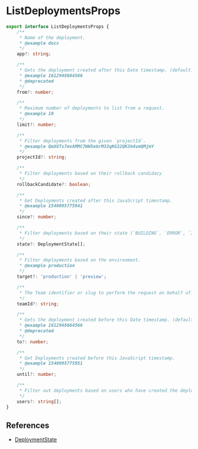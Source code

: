 # ListDeploymentsProps

```typescript
export interface ListDeploymentsProps {
    /**
     * Name of the deployment.
     * @example docs
     */
    app?: string;

    /**
     * Gets the deployment created after this Date timestamp. (default: current time)
     * @example 1612948664566
     * @deprecated
     */
    from?: number;

    /**
     * Maximum number of deployments to list from a request.
     * @example 10
     */
    limit?: number;

    /**
     * Filter deployments from the given `projectId`.
     * @example QmXGTs7mvAMMC7WW5ebrM33qKG32QK3h4vmQMjmY
     */
    projectId?: string;

    /**
     * Filter deployments based on their rollback candidacy
     */
    rollbackCandidate?: boolean;

    /**
     * Get Deployments created after this JavaScript timestamp.
     * @example 1540095775941
     */
    since?: number;

    /**
     * Filter deployments based on their state (`BUILDING`, `ERROR`, `INITIALIZING`, `QUEUED`, `READY`, `CANCELED`)
     */
    state?: DeploymentState[];

    /**
     * Filter deployments based on the environment.
     * @example production
     */
    target?: 'production' | 'preview';

    /**
     * The Team identifier or slug to perform the request on behalf of.
     */
    teamId?: string;

    /**
     * Gets the deployment created before this Date timestamp. (default: current time)
     * @example 1612948664566
     * @deprecated
     */
    to?: number;

    /**
     * Get Deployments created before this JavaScript timestamp.
     * @example 1540095775951
     */
    until?: number;

    /**
     * Filter out deployments based on users who have created the deployment.
     */
    users?: string[];
}
```

## References

-   [DeploymentState](/docs/types/common/DeploymentState)
